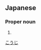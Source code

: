 ==Japanese==
{{ja-kanjitab|廣|二}}

===Proper noun===
{{ja-pos|proper|こうじ}}

# {{given name|male|lang=ja}}

[[Category:Japanese male given names|こうじ]]